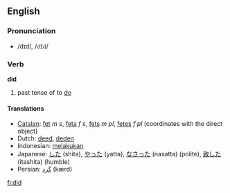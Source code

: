 ==English==

{{rank|should|can|made|82|did|such|great|must}}

===Pronunciation===
*/dɪd/, /<tt>dId</tt>/
{{rfap}}

===Verb===
'''did'''

# past tense of to [[do]]

====Translations====
*[[Catalan]]: [[fet]] ''m'' ''s'', [[feta]] ''f'' ''s'', [[fets]] ''m'' ''pl'', [[fetes]] ''f'' ''pl'' (coordinates with the direct object)
*Dutch: [[deed]], [[deden]]
*Indonesian: [[laku|melakukan]]
*Japanese: [[した]] (shita), [[やった]] (yatta), [[なさった]] (nasatta) (polite), [[致した]] (itashita) (humble)
*Persian: [[كرد|كَرد]] (kærd)

[[fi:did]]